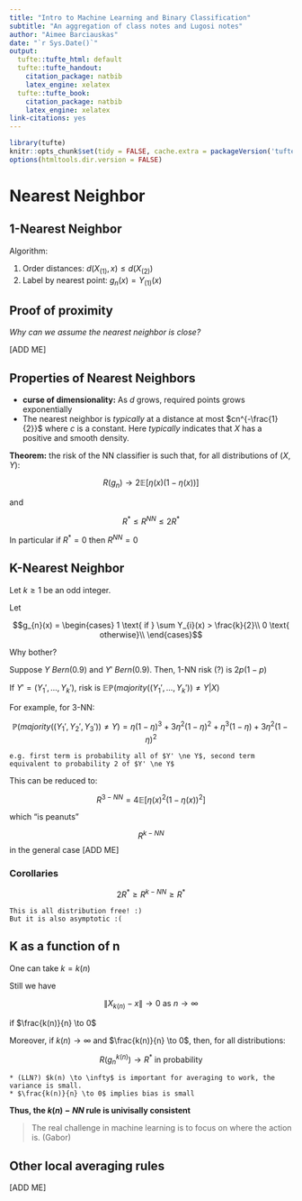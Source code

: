 ```yaml
---
title: "Intro to Machine Learning and Binary Classification"
subtitle: "An aggregation of class notes and Lugosi notes"
author: "Aimee Barciauskas"
date: "`r Sys.Date()`"
output:
  tufte::tufte_html: default
  tufte::tufte_handout:
    citation_package: natbib
    latex_engine: xelatex
  tufte::tufte_book:
    citation_package: natbib
    latex_engine: xelatex
link-citations: yes
---
```


```r
library(tufte)
knitr::opts_chunk$set(tidy = FALSE, cache.extra = packageVersion('tufte'))
options(htmltools.dir.version = FALSE)
```

# Nearest Neighbor

## 1-Nearest Neighbor

Algorithm:

1. Order distances: $d(X_{(1)},x) \leq d(X_{(2)})$
2. Label by nearest point: $g_{n}(x) = Y_{(1)}(x)$

## Proof of proximity

*Why can we assume the nearest neighbor is close?*

[ADD ME]

## Properties of Nearest Neighbors

* **curse of dimensionality:** As $d$ grows, required points grows exponentially
* The nearest neighbor is *typically* at a distance at most $cn^{-\frac{1}{2}}$ where $c$ is a constant. Here *typically* indicates that $X$ has a positive and smooth density.

**Theorem:** the risk of the NN classifier is such that, for all distributions of $(X,Y)$:

$$R(g_{n}) \to 2\mathbb{E}[\eta(x)(1-\eta(x))]$$

and

$$R^{*} \leq R^{NN} \leq 2R^{*}$$

In particular if $R^{*} = 0$ then $R^{NN} = 0$

## K-Nearest Neighbor

Let $k \geq 1$ be an odd integer.

Let

$$g_{n}(x) =
\begin{cases}
1 \text{ if } \sum Y_{i}(x) > \frac{k}{2}\\
0 \text{ otherwise}\\
\end{cases}$$

Why bother?

Suppose $Y ~ Bern(0.9)$ and $Y' ~ Bern(0.9)$. Then, 1-NN risk (?) is $2p(1-p)$

If $Y' = (Y_{1}',...,Y_{k}')$, risk is $\mathbb{E}\mathbb{P}(majority((Y_{1}',...,Y_{k}')) \ne Y|X)$

For example, for 3-NN:

$$\mathbb{P}(majority((Y_{1}',Y_{2}',Y_{3}')) \ne Y) = \eta(1-\eta)^{3} + 3\eta^{2}(1-\eta)^{2} + \eta^{3}(1-\eta) + 3\eta^{2}(1-\eta)^{2}$$

```marginfigure
e.g. first term is probability all of $Y' \ne Y$, second term equivalent to probability 2 of $Y' \ne Y$
```

This can be reduced to:

$$R^{3-NN} = 4\mathbb{E}[\eta(x)^{2}(1-\eta(x))^{2}]$$

which "is peanuts"

$$R^{k-NN}$$ in the general case [ADD ME]

### Corollaries

$$2R^{*} \geq R^{k-NN} \geq R^{*}$$

```marginfigure
This is all distribution free! :)
But it is also asymptotic :(
```

## K as a function of n

One can take $k = k(n)$

Still we have

$$\lVert X_{k(n)} - x \rVert \to 0 \text{ as $n\to\infty$ }$$

if $\frac{k(n)}{n} \to 0$

Moreover, if $k(n) \to \infty$ and $\frac{k(n)}{n} \to 0$, then, for all distributions:

$$R(g_{n}^{k(n)}) \to R^{*} \text{ in probability}$$

```marginfigure
* (LLN?) $k(n) \to \infty$ is important for averaging to work, the variance is small.
* $\frac{k(n)}{n} \to 0$ implies bias is small
```

**Thus, the $k(n)-NN$ rule is univisally consistent**

> The real challenge in machine learning is to focus on where the action is. (Gabor)

## Other local averaging rules

[ADD ME]
